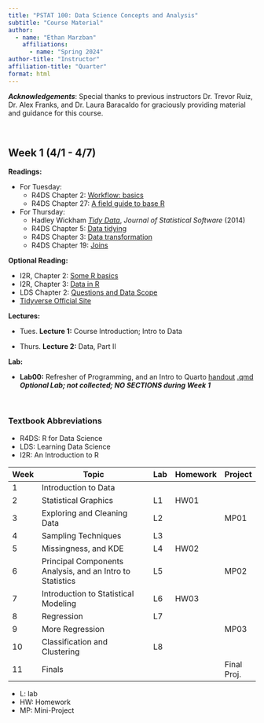 ```yaml
---
title: "PSTAT 100: Data Science Concepts and Analysis"
subtitle: "Course Material"
author:
  - name: "Ethan Marzban"
    affiliations:
      - name: "Spring 2024"
author-title: "Instructor"
affiliation-title: "Quarter"
format: html
---
```


***Acknowledgements***: Special thanks to previous instructors Dr. Trevor Ruiz, Dr. Alex Franks, and Dr. Laura Baracaldo for graciously providing material and guidance for this course.

\

::: panel-tabset
## Week 1 (4/1 - 4/7)

**Readings:**

-   For Tuesday:
    -   R4DS Chapter 2: <a href="https://r4ds.hadley.nz/workflow-basics" target="_blank">Workflow: basics</a>
    -   R4DS Chapter 27: <a href="https://r4ds.hadley.nz/base-r" target="_blank">A field guide to base R</a>

-   For Thursday:
    -   Hadley Wickham <a href="https://vita.had.co.nz/papers/tidy-data.pdf" target="_blank">*Tidy Data*</a>, *Journal of Statistical Software* (2014)
    -   R4DS Chapter 5: <a href="https://r4ds.hadley.nz/data-tidy" target="_blank">Data tidying</a>
    -   R4DS Chapter 3: <a href="https://r4ds.hadley.nz/data-transform" target="_blank">Data transformation</a>\
    -   R4DS Chapter 19: <a href="https://r4ds.hadley.nz/joins" target="_blank">Joins</a>

**Optional Reading:**

-   I2R, Chapter 2: <a href="https://intro2r.com/basics_r.html" target="_blank">Some R basics</a>
-   I2R, Chapter 3: <a href="https://intro2r.com/data_r.html" target="_blank">Data in R</a>
-   LDS Chapter 2: <a href="https://learningds.org/ch/02/data_scope_intro.html" target="_blank">Questions and Data Scope</a>
-   <a href="https://www.tidyverse.org/packages/" target="_blank">Tidyverse Official Site</a>

**Lectures:**

-   [Tues.]{.badge .rounded-pill .bg-info} **Lecture 1:** Course Introduction; Intro to Data

-   [Thurs.]{.badge .rounded-pill .bg-success} **Lecture 2:** Data, Part II 

**Lab:**

-   **Lab00:** Refresher of Programming, and an Intro to Quarto [<a href="https://google.com" target="_blank">handout</a>]{.badge .bg-primary} [<a href="https://google.com" target="_blank">.qmd</a>]{.badge .bg-primary} <br /> ***Optional Lab; not collected; NO SECTIONS during Week 1***



:::

\

### Textbook Abbreviations

-   R4DS: R for Data Science
-   LDS: Learning Data Science
-   I2R: An Introduction to R

| Week | Topic                                                     | Lab | Homework | Project     |
|------|-----------------------------------------------------------|-----|----------|-------------|
| 1    | Introduction to Data                                      |     |          |             |
| 2    | Statistical Graphics                                      | L1  | HW01     |             |
| 3    | Exploring and Cleaning Data                               | L2  |          | MP01        |
| 4    | Sampling Techniques                                       | L3  |          |             |
| 5    | Missingness, and KDE                                      | L4  | HW02     |             |
| 6    | Principal Components Analysis, and an Intro to Statistics | L5  |          | MP02        |
| 7    | Introduction to Statistical Modeling                      | L6  | HW03     |             |
| 8    | Regression                                                | L7  |          |             |
| 9    | More Regression                                           |     |          | MP03        |
| 10   | Classification and Clustering                             | L8  |          |             |
| 11   | Finals                                                    |     |          | Final Proj. |

-   L: lab
-   HW: Homework
-   MP: Mini-Project
